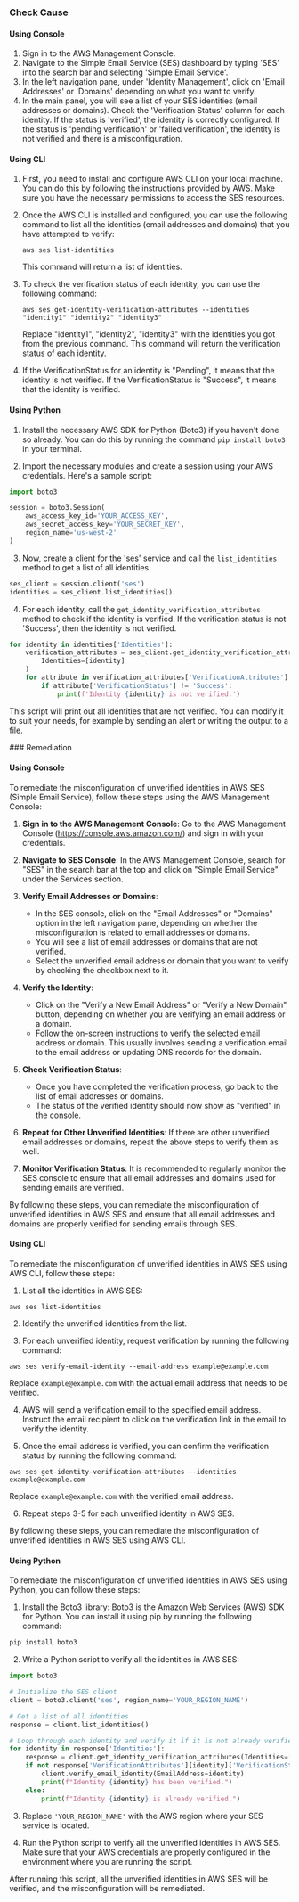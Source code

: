 

<Tabs><Tab title='Cause'>
### Check Cause

#### Using Console

1. Sign in to the AWS Management Console.
2. Navigate to the Simple Email Service (SES) dashboard by typing 'SES' into the search bar and selecting 'Simple Email Service'.
3. In the left navigation pane, under 'Identity Management', click on 'Email Addresses' or 'Domains' depending on what you want to verify.
4. In the main panel, you will see a list of your SES identities (email addresses or domains). Check the 'Verification Status' column for each identity. If the status is 'verified', the identity is correctly configured. If the status is 'pending verification' or 'failed verification', the identity is not verified and there is a misconfiguration.

#### Using CLI

1. First, you need to install and configure AWS CLI on your local machine. You can do this by following the instructions provided by AWS. Make sure you have the necessary permissions to access the SES resources.

2. Once the AWS CLI is installed and configured, you can use the following command to list all the identities (email addresses and domains) that you have attempted to verify:

   ```
   aws ses list-identities
   ```

   This command will return a list of identities.

3. To check the verification status of each identity, you can use the following command:

   ```
   aws ses get-identity-verification-attributes --identities "identity1" "identity2" "identity3"
   ```

   Replace "identity1", "identity2", "identity3" with the identities you got from the previous command. This command will return the verification status of each identity.

4. If the VerificationStatus for an identity is "Pending", it means that the identity is not verified. If the VerificationStatus is "Success", it means that the identity is verified.

#### Using Python

1. Install the necessary AWS SDK for Python (Boto3) if you haven't done so already. You can do this by running the command `pip install boto3` in your terminal.

2. Import the necessary modules and create a session using your AWS credentials. Here's a sample script:

```python
import boto3

session = boto3.Session(
    aws_access_key_id='YOUR_ACCESS_KEY',
    aws_secret_access_key='YOUR_SECRET_KEY',
    region_name='us-west-2'
)
```

3. Now, create a client for the 'ses' service and call the `list_identities` method to get a list of all identities.

```python
ses_client = session.client('ses')
identities = ses_client.list_identities()
```

4. For each identity, call the `get_identity_verification_attributes` method to check if the identity is verified. If the verification status is not 'Success', then the identity is not verified.

```python
for identity in identities['Identities']:
    verification_attributes = ses_client.get_identity_verification_attributes(
        Identities=[identity]
    )
    for attribute in verification_attributes['VerificationAttributes']:
        if attribute['VerificationStatus'] != 'Success':
            print(f'Identity {identity} is not verified.')
```

This script will print out all identities that are not verified. You can modify it to suit your needs, for example by sending an alert or writing the output to a file.

</Tab>

<Tab title='Remediation'>
### Remediation

#### Using Console

To remediate the misconfiguration of unverified identities in AWS SES (Simple Email Service), follow these steps using the AWS Management Console:

1. **Sign in to the AWS Management Console**: Go to the AWS Management Console (https://console.aws.amazon.com/) and sign in with your credentials.

2. **Navigate to SES Console**: In the AWS Management Console, search for "SES" in the search bar at the top and click on "Simple Email Service" under the Services section.

3. **Verify Email Addresses or Domains**:
   - In the SES console, click on the "Email Addresses" or "Domains" option in the left navigation pane, depending on whether the misconfiguration is related to email addresses or domains.
   - You will see a list of email addresses or domains that are not verified.
   - Select the unverified email address or domain that you want to verify by checking the checkbox next to it.

4. **Verify the Identity**:
   - Click on the "Verify a New Email Address" or "Verify a New Domain" button, depending on whether you are verifying an email address or a domain.
   - Follow the on-screen instructions to verify the selected email address or domain. This usually involves sending a verification email to the email address or updating DNS records for the domain.

5. **Check Verification Status**:
   - Once you have completed the verification process, go back to the list of email addresses or domains.
   - The status of the verified identity should now show as "verified" in the console.

6. **Repeat for Other Unverified Identities**: If there are other unverified email addresses or domains, repeat the above steps to verify them as well.

7. **Monitor Verification Status**: It is recommended to regularly monitor the SES console to ensure that all email addresses and domains used for sending emails are verified.

By following these steps, you can remediate the misconfiguration of unverified identities in AWS SES and ensure that all email addresses and domains are properly verified for sending emails through SES.

#### Using CLI

To remediate the misconfiguration of unverified identities in AWS SES using AWS CLI, follow these steps:

1. List all the identities in AWS SES:
```
aws ses list-identities
```

2. Identify the unverified identities from the list.

3. For each unverified identity, request verification by running the following command:
```
aws ses verify-email-identity --email-address example@example.com
```
Replace `example@example.com` with the actual email address that needs to be verified.

4. AWS will send a verification email to the specified email address. Instruct the email recipient to click on the verification link in the email to verify the identity.

5. Once the email address is verified, you can confirm the verification status by running the following command:
```
aws ses get-identity-verification-attributes --identities example@example.com
```
Replace `example@example.com` with the verified email address.

6. Repeat steps 3-5 for each unverified identity in AWS SES.

By following these steps, you can remediate the misconfiguration of unverified identities in AWS SES using AWS CLI.

#### Using Python

To remediate the misconfiguration of unverified identities in AWS SES using Python, you can follow these steps:

1. Install the Boto3 library: Boto3 is the Amazon Web Services (AWS) SDK for Python. You can install it using pip by running the following command:
```bash
pip install boto3
```

2. Write a Python script to verify all the identities in AWS SES:
```python
import boto3

# Initialize the SES client
client = boto3.client('ses', region_name='YOUR_REGION_NAME')

# Get a list of all identities
response = client.list_identities()

# Loop through each identity and verify it if it is not already verified
for identity in response['Identities']:
    response = client.get_identity_verification_attributes(Identities=[identity])
    if not response['VerificationAttributes'][identity]['VerificationStatus'] == 'Success':
        client.verify_email_identity(EmailAddress=identity)
        print(f"Identity {identity} has been verified.")
    else:
        print(f"Identity {identity} is already verified.")
```

3. Replace `'YOUR_REGION_NAME'` with the AWS region where your SES service is located.

4. Run the Python script to verify all the unverified identities in AWS SES. Make sure that your AWS credentials are properly configured in the environment where you are running the script.

After running this script, all the unverified identities in AWS SES will be verified, and the misconfiguration will be remediated.


</Tab>
</Tabs>